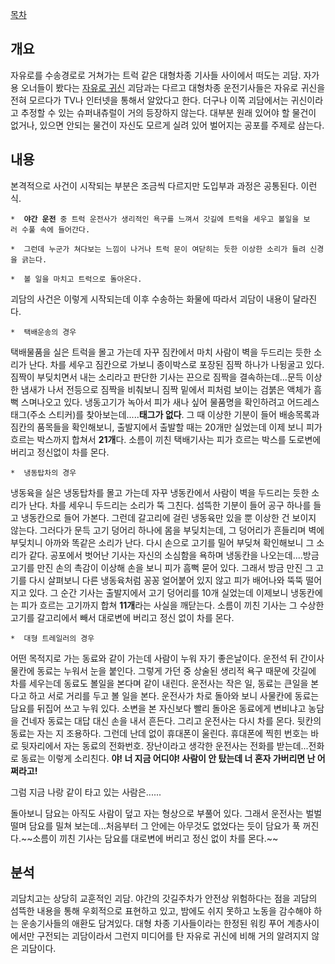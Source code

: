 [[목차]]
== 개요 == 

자유로를 수송경로로 거쳐가는 트럭 같은 대형차종 기사들 사이에서 떠도는 괴담. 자가용 오너들이 봤다는 [[자유로 귀신]] 괴담과는 다르고 대형차종 운전기사들은 자유로 귀신을  전혀 모르다가 TV나 인터넷을 통해서 알았다고 한다. 더구나 이쪽 괴담에서는 귀신이라고 추정할 수 있는 슈퍼내츄럴이 거의 등장하지 않는다. 대부분 원래 있어야 할 물건이 없거나, 있으면 안되는 물건이 자신도 모르게 실려 있어 벌어지는 공포를 주제로 삼는다.

== 내용 ==

본격적으로 사건이 시작되는 부분은 조금씩 다르지만 도입부과 과정은 공통된다. 이런 식.

 *  '''야간 운전''' 중 트럭 운전사가 생리적인 욕구를 느껴서 갓길에 트럭을 세우고 볼일을 보러 수풀 속에 들어간다.

 *  그런데 누군가 쳐다보는 느낌이 나거나 트럭 문이 여닫히는 듯한 이상한 소리가 들려 신경을 긁는다.

 *  볼 일을 마치고 트럭으로 돌아온다.

괴담의 사건은 이렇게 시작되는데 이후 수송하는 화물에 따라서 괴담이 내용이 달라진다. 

 *  택배운송의 경우 

택배물품을 실은 트럭을 몰고 가는데 자꾸 짐칸에서 마치 사람이 벽을 두드리는 듯한 소리가 난다. 차를 세우고 짐칸으로 가보니 종이박스로 포장된 짐짝 하나가 나뒹굴고 있다. 짐짝이 부딪치면서 내는 소리라고 판단한 기사는 끈으로 짐짝을 결속하는데...문득 이상한 냄새가 나서 전등으로 짐짝을 비춰보니 짐짝 밑에서 피처럼 보이는 검붉은 액체가 흠뻑 스며나오고 있다. 냉동고기가 녹아서 피가 새나 싶어 물품명을 확인하려고 어드레스 태그(주소 스티커)를 찾아보는데.....'''태그가 없다'''. 그 때 이상한 기분이 들어 배송목록과 짐칸의 품목들을 확인해보니, 출발지에서 출발할 때는 20개만 실었는데 이제 보니 피가 흐르는 박스까지 합쳐서 '''21개'''다. 소름이 끼친 택배기사는 피가 흐르는 박스를 도로변에 버리고 정신없이 차를 몬다.

 *  냉동탑차의 경우

냉동육을 실은 냉동탑차를 몰고 가는데 자꾸 냉동칸에서 사람이 벽을 두드리는 듯한 소리가 난다. 차를 세우니 두드리는 소리가 뚝 그친다. 섬뜩한 기분이 들어 공구 하나를 들고 냉동칸으로 들어 가본다. 그런데 갈고리에 걸린 냉동육만 있을 뿐 이상한 건 보이지 않는다. 그러다가 문득 고기 덩어리 하나에 몸을 부딪치는데, 그 덩어리가 흔들리며 벽에 부딪치니 아까와 똑같은 소리가 난다. 다시 손으로 고기를 밀어 부딪쳐 확인해보니 그 소리가 같다. 공포에서 벗어난 기사는 자신의 소심함을 욕하며 냉동칸을 나오는데....방금 고기를 만진 손의 촉감이 이상해 손을 보니 피가 흠뻑 묻어 있다. 그래서 방금 만진 그 고기를 다시 살펴보니 다른 냉동육처럼 꽁꽁 얼어붙어 있지 않고 피가 배어나와 뚝뚝 떨어지고 있다. 그 순간 기사는 출발지에서 고기 덩어리를 10개 실었는데 이제보니 냉동칸에는 피가 흐르는 고기까지 합쳐 '''11개'''라는 사실을 깨닫는다. 소름이 끼친 기사는 그 수상한 고기를 갈고리에서 빼서 대로변에 버리고 정신 없이 차를 몬다.

 *  대형 트레일러의 경우

어떤 목적지로 가는 동료와 같이 가는데 사람이 누워 자기 좋은날이다. 운전석 뒤 간이사물칸에 동료는 누워서 눈을 붙인다. 그렇게 가던 중 상술된 생리적 욕구 때문에 갓길에 차를 세우는데 동료도 볼일을 본다며 같이 내린다. 운전사는 작은 일, 동료는 큰일을 본다고 하고 서로 거리를 두고 볼 일을 본다. 운전사가 차로 돌아와 보니 사물칸에 동료는 담요를 뒤집어 쓰고 누워 있다. 소변을 본 자신보다 빨리 돌아온 동료에게 변비냐고 농담을 건네자 동료는 대답 대신 손을 내서 흔든다. 그리고 운전사는 다시 차를 몬다. 뒷칸의 동료는 자는 지 조용하다. 그런데 난데 없이 휴대폰이 울린다. 휴대폰에 찍힌 번호는 바로 뒷자리에서 자는 동료의 전화번호. 장난이라고 생각한 운전사는 전화를 받는데...전화로 동료는 이렇게 소리친다. '''야! 너 지금 어디야! 사람이 안 탔는데 너 혼자 가버리면 난 어쩌라고!''' 

그럼 지금 나랑 같이 타고 있는 사람은......

돌아보니 담요는 아직도 사람이 덮고 자는 형상으로 부풀어 있다. 그래서 운전사는 벌벌 떨며 담요를 밀쳐 보는데...처음부터 그 안에는 아무것도 없었다는 듯이 담요가 푹 꺼진다.~~소름이 끼친 기사는 담요를 대로변에 버리고 정신 없이 차를 몬다.~~

== 분석 == 

괴담치고는 상당히 교훈적인 괴담. 야간의 갓길주차가 안전상 위험하다는 점을 괴담의 섬뜩한 내용을 통해 우회적으로 표현하고 있고, 밤에도 쉬지 못하고 노동을 감수해야 하는 운송기사들의 애환도 담겨있다. 대형 차종 기사들이라는 한정된 워킹 푸어 계층사이에서만 구전되는 괴담이라서 그런지 미디어를 탄 자유로 귀신에 비해 거의 알려지지 않은 괴담이다. 
